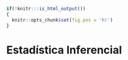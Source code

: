 ```r
if(!knitr:::is_html_output())
{
  knitr::opts_chunk$set(fig.pos = 'h!')
}
```

# Estadística Inferencial {#icph}

